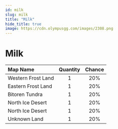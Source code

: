 ```yaml
---
id: milk
slug: milk
title: "Milk"
hide_title: true
image: https://cdn.olympusgg.com/images/2308.png
---
```



# <ItemIcon iconId="2308" height="32"/> Milk
|Map Name|Quantity|Chance|
|:--|:-:|:-:|
|Western Frost Land|1|20%|
|Eastern Frost Land|1|20%|
|Bitoren Tundra|1|20%|
|North Ice Desert|1|20%|
|North Ice Desert|1|20%|
|Unknown Land|1|20%|

